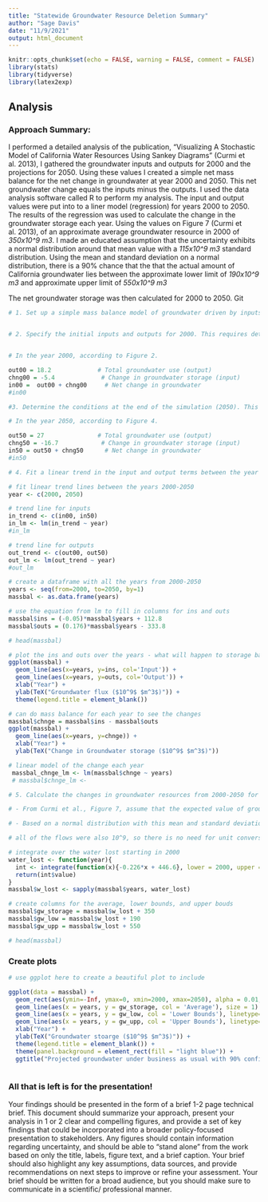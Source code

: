 ---
title: "Statewide Groundwater Resource Deletion Summary"
author: "Sage Davis"
date: "11/9/2021"
output: html_document
---

```{r setup, include=FALSE}
knitr::opts_chunk$set(echo = FALSE, warning = FALSE, comment = FALSE)
library(stats)
library(tidyverse)
library(latex2exp)
```

## Analysis 

### Approach Summary:
I performed a detailed analysis of the publication, "Visualizing A Stochastic Model of California Water Resources Using Sankey Diagrams" (Curmi et al. 2013), I gathered the groundwater inputs and outputs for 2000 and the projections for 2050.  Using these values I created a simple net mass balance for the net change in groundwater at year 2000 and 2050. This net groundwater change equals the inputs minus the outputs.  I used the data analysis software called R to perform my analysis.  The input and output values were put into to a liner model (regression) for years 2000 to 2050. The results of the regression was used to calculate the change in the groundwater storage each year. 
  Using the values on Figure 7 (Curmi et al. 2013), of an approximate average groundwater resource in 2000 of *350x10^9 m3*. I made an educated assumption that the uncertainty exhibits a normal distribution around that mean value with a *115x10^9 m3* standard distribution.  Using the mean and standard deviation on a normal distribution, there is a 90% chance that the that the actual amount of California groundwater lies between the approximate lower limit of *190x10^9 m3* and approximate upper limit of *550x10^9 m3*
  
  The net groundwater storage was then calculated for 2000 to 2050.  Git








```{r echo = FALSE, warning = FALSE, comment = FALSE}
# 1. Set up a simple mass balance model of groundwater driven by inputs and outputs.


# 2. Specify the initial inputs and outputs for 2000. This requires determining the inputs and losses of groundwater in Figure 2.


# In the year 2000, according to Figure 2.

out00 = 18.2             # Total groundwater use (output)  
chng00 = -5.4             # Change in groundwater storage (input)
in00 =  out00 + chng00     # Net change in groundwater
#in00

```



```{r echo = FALSE, warning = FALSE, comment = FALSE}
#3. Determine the conditions at the end of the simulation (2050). This requires determining the inputs and outputs of groundwater in Figure 4.

# In the year 2050, according to Figure 4.

out50 = 27               # Total groundwater use (output)  
chng50 = -16.7            # Change in groundwater storage (input)
in50 = out50 + chng50      # Net change in groundwater 
#in50

```



```{r echo = FALSE, warning = FALSE, comment = FALSE}

# 4. Fit a linear trend in the input and output terms between the year 2000 and 2050 in order to determine the transient changes in recharge and withdrawals over this 50-year period.

# fit linear trend lines between the years 2000-2050
year <- c(2000, 2050)

# trend line for inputs
in_trend <- c(in00, in50)
in_lm <- lm(in_trend ~ year)
#in_lm

# trend line for outputs
out_trend <- c(out00, out50)
out_lm <- lm(out_trend ~ year)
#out_lm
```

```{r echo = FALSE, warning = FALSE, comment = FALSE}
# create a dataframe with all the years from 2000-2050
years <- seq(from=2000, to=2050, by=1)
massbal <- as.data.frame(years)

# use the equation from lm to fill in columns for ins and outs
massbal$ins = (-0.05)*massbal$years + 112.8
massbal$outs = (0.176)*massbal$years - 333.8

# head(massbal)
```


```{r echo = FALSE, warning = FALSE, comment = FALSE, fig.keep = "all", fig.align = "center"}
# plot the ins and outs over the years - what will happen to storage based on these trends?
ggplot(massbal) + 
  geom_line(aes(x=years, y=ins, col='Input')) +
  geom_line(aes(x=years, y=outs, col='Output')) +
  xlab("Year") + 
  ylab(TeX("Groundwater flux ($10^9$ $m^3$)")) + 
  theme(legend.title = element_blank())

# can do mass balance for each year to see the changes 
massbal$chnge = massbal$ins - massbal$outs
ggplot(massbal) + 
  geom_line(aes(x=years, y=chnge)) +
  xlab("Year") + 
  ylab(TeX("Change in Groundwater storage ($10^9$ $m^3$)"))

# linear model of the change each year
 massbal_chnge_lm <- lm(massbal$chnge ~ years)
 # massbal$chnge_lm <-
```




```{r echo = FALSE, warning = FALSE, comment = FALSE}

# 5. Calculate the changes in groundwater resources from 2000-2050 for at least three scenarios based on varying initial conditions of groundwater availability: The expected amount of groundwater (from section 2, above) as well as for upper and lower estimates provided in section 2.

# - From Curmi et al., Figure 7, assume that the expected value of groundwater resources in 2000 was *350x10^9 m3*. Let's further assume that uncertainty regarding this value follows a normal distribution around that mean value, with a standard deviation of 115x109 m3. 

# - Based on a normal distribution with this mean and standard deviation, there is a 90% chance that the actual amount of groundwater in CA is somewhere between the approximate lower limit of *190x10^9 m3* and an approximate upper limit of *550x10^9 m3*.

# all of the flows were also 10^9, so there is no need for unit conversions

# integrate over the water lost starting in 2000
water_lost <- function(year){
  int <- integrate(function(x){-0.226*x + 446.6}, lower = 2000, upper = year) # this function comes from the linear model of change over year
  return(int$value)
}
massbal$w_lost <- sapply(massbal$years, water_lost)

# create columns for the average, lower bounds, and upper bouds
massbal$gw_storage = massbal$w_lost + 350
massbal$gw_low = massbal$w_lost + 190
massbal$gw_upp = massbal$w_lost + 550

# head(massbal)

```

### Create plots

```{r echo = FALSE, warning = FALSE, comment = FALSE, fig.keep = "last", fig.align = "center"}
# use ggplot here to create a beautiful plot to include

ggplot(data = massbal) + 
  geom_rect(aes(ymin=-Inf, ymax=0, xmin=2000, xmax=2050), alpha = 0.01, fill='orange') +
  geom_line(aes(x = years, y = gw_storage, col = 'Average'), size = 1) +
  geom_line(aes(x = years, y = gw_low, col = 'Lower Bounds'), linetype='dashed', size = 1) + 
  geom_line(aes(x = years, y = gw_upp, col = 'Upper Bounds'), linetype='dashed', size = 1) +
  xlab("Year") + 
  ylab(TeX("Groundwater stoarge ($10^9$ $m^3$)")) + 
  theme(legend.title = element_blank()) + 
  theme(panel.background = element_rect(fill = "light blue")) +
  ggtitle("Projected groundwater under business as usual with 90% confidence interval")
  

```

### All that is left is for the presentation! 

Your findings should be presented in the form of a brief 1-2 page technical brief. This document should summarize your approach, present your analysis in 1 or 2 clear and compelling figures, and provide a set of key findings that could be incorporated into a broader policy-focused presentation to stakeholders. Any figures should contain information regarding uncertainty, and should be able to "stand alone” from the work based on only the title, labels, figure text, and a brief caption. Your brief should also highlight any key assumptions, data sources, and provide recommendations on next steps to improve or refine your assessment. Your brief should be written for a broad audience, but you should make sure to communicate in a scientific/ professional manner.
